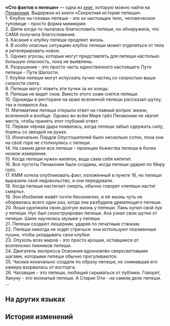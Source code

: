 {{Книга Инфобокс
|id           = 356
|Название     = «Сто фактов о пепеши»
|Изображение  = Item Penacony Readable 1.png
|Мир          = Пенакония
|Томов        = 1
|Автор        = <!--нужно добавить-->
|Описание     = Загадочная статья, появившаяся в углу площадки. Пестрит абсурдными заявлениями, автор неизвестен.
|Том1         = {{tx}}
|Источник1    = {{tx|Отсутствует источник}}
|Персонажи    = 
|Фракции      = 
}}
'''«Сто фактов о пепеши»''' — одна из [[Книги|книг]], которую можно найти на [[Пенакония]].
<!--
==Получение==
<gallery>
Книга НАЗВАНИЕ.png|НАЗВАНИЕ
Локация НАЗВАНИЕ.png|Расположение на карте. Ближайший пространственный якорь «[[НАЗВАНИЕ]]»
</gallery>
-->
Выдержки из книги «Секретная история пепеши».<br />
1. Клубок на головах пепеши - это их настоящее тело, человеческое туловище - просто форма мимикрии.<br />
2. Шипе когда-то пыталась благословить пепеши, но обнаружила, что САМА получила благословение.<br />
3. Касание к клубку пепеши продляет жизнь.<br />
4. В особо опасных ситуациях клубок пепеши может отделиться от тела и регенерировать новое.<br />
5. Однако угрозы, которые могут представлять для пепеши настолько большую опасность, пока не выявлены.<br />
6. Разрушение - это просто часть единственного настоящего Пути пепеши - Пути Шалости.<br />
7. Клубки пепеши могут испускать пучки частиц со скоростью выше скорости света.<br />
8. Пепеши могут ловить эти пучки за их концы.<br />
9. Пепеши не видят снов. Вместо этого снам снятся пепеши.<br />
10. Однажды в ресторане на краю вселенной пепеши рассказал шутку, так и появился Аха.<br />
11. Математики пепеши открыли ответ на главный вопрос жизни, вселенной и вообще. Однако во всём Мире грёз Пенаконии не хватит места, чтобы принять этот глубокий ответ.<br />
12. Первая чёрная дыра появилась, когда пепеши забыл сдержать силу, борясь со звездой на руках.<br />
13. Изначально Лордов Опустошителей было несколько сотен, пока они на своё горе не столкнулись с пепеши.<br />
14. На самом деле все пепеши - проекции божества пепеши в более низкое измерение.<br />
15. Когда пепеши нужен кипяток, вода сама себя кипятит.<br />
16. Все пустоты Пенаконии были созданы, когда пепеши ударил по Миру грёз.<br />
17. КММ хотела опубликовать факт, изложенный в пункте 16, но пепеши выразили своё недовольство, и они передумали.<br />
18. Когда пепеши настигает смерть, обычно говорят «пепеши настиг смерть».<br />
19. Эон Изобилия живёт почти бесконечно, и её жизнь чуть не оборвалась всего один раз, когда она разбудила дремлющего пепеши.<br />
20. Яоши одолжила свою долгую жизнь у пепеши. Лань купил свой лук у пепеши. Нус был сконструирован пепеши. Аха узнал свои шутки от пепеши. Шипе научилась музыке у пепеши.<br />
21. Пепеши создают люцернии, ударяя по печатным станкам.<br />
22. Пепеши никогда не ходят стричься: они используют плазменные пушки, чтобы укладывать свои клубки.<br />
23. Опухоль всех миров - это просто крошки, оставшиеся от вселенских пикников пепеши.<br />
24. Двигатель экспресса Освоения вдохновлён сверхсветовыми шагами, которыми пепеши обычно прогуливаются.<br />
25. Часика изначально создали по образу пепеши, но снимавшая его камера взорвалась от восторга.<br />
26. Часовщик - это пепеши, любящий скрываться от публики. Говорят, Хануну - это мохнатый пепеши. А Старик Оти - на самом деле пепеши.<br />
...

==На других языках==
{{На других языках
|en   = A Hundred Truths about the Pepeshi
|zhs  = 关于皮皮西的一百个事实
|zht  = 關於皮皮西的一百個事實
|ja   = ピピシに関する100の事実
|ko   = 페페시에 관한 백 가지 사실
|es   = Cien verdades sobre los pepeshianos
|fr   = 100&nbsp;choses à savoir sur les Pepeshi
|ru   = «Сто фактов о пепеши»
|th   = ร้อยเรื่องจริงเกี่ยวกับ Pepeshi
|vi   = 100 sự thật về Pepeshi
|de   = Hundert Wahrheiten über die Pepeshianer
|id   = Seratus Fakta Tentang Pepeshi
|pt   = Cem Verdades sobre os Pepeshianos
}}

==История изменений==
{{История изменений|2.7}}